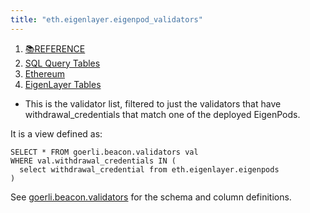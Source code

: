 ```yaml
---
title: "eth.eigenlayer.eigenpod_validators"
---
```


1. [📚REFERENCE](/reference)
2. [SQL Query Tables](/reference/sql-query-tables)
3. [Ethereum](/reference/sql-query-tables/ethereum)
4. [EigenLayer Tables](/reference/sql-query-tables/ethereum/eigenlayer-tables)

* This is the validator list, filtered to just the validators that have withdrawal\_credentials that match one of the deployed EigenPods.

It is a view defined as:

```
SELECT * FROM goerli.beacon.validators val
WHERE val.withdrawal_credentials IN (
  select withdrawal_credential from eth.eigenlayer.eigenpods
)
```

See [goerli.beacon.validators](https://docs.spice.ai/reference/sql-query-tables/ethereum/beacon-chain-tables/eth.beacon.validators) for the schema and column definitions.
